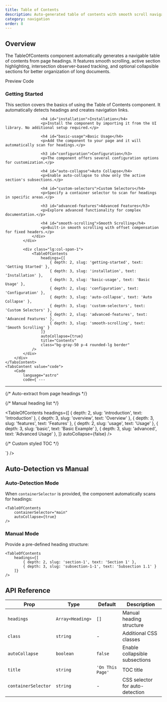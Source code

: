 ```yaml
---
title: Table of Contents
description: Auto-generated table of contents with smooth scroll navigation and active section tracking
category: navigation
order: 8
---
```



## Overview

The TableOfContents component automatically generates a navigable table of contents from page headings. It features smooth scrolling, active section highlighting, intersection observer-based tracking, and optional collapsible sections for better organization of long documents.

<Tabs defaultValue="preview" class="h-auto">
    <TabsList variant="pills" slot="list">
        <TabsTrigger value="preview" variant="pills">
            Preview
        </TabsTrigger>
        <TabsTrigger value="code" variant="pills">
            Code
        </TabsTrigger>
    </TabsList>
    <TabsContent value="preview" preview class="space-y-6 justify-start">
        <div class="grid grid-cols-1 lg:grid-cols-3 gap-6">
            <div class="lg:col-span-2 space-y-6">
                <div class="space-y-6 [&_h2]:text-2xl [&_h2]:font-bold [&_h2]:text-foreground [&_h2]:mb-4 [&_h3]:text-xl [&_h3]:font-semibold [&_h3]:text-foreground [&_h3]:mb-3 [&_p]:text-foreground [&_p]:leading-relaxed [&_p]:mb-4">
                    <h3 id="getting-started">Getting Started</h3>
                    <p>This section covers the basics of using the Table of Contents component. It automatically detects headings and creates navigation links.</p>
                    
                    <h4 id="installation">Installation</h4>
                    <p>Install the component by importing it from the UI library. No additional setup required.</p>
                    
                    <h4 id="basic-usage">Basic Usage</h4>
                    <p>Add the component to your page and it will automatically scan for headings.</p>
                    
                    <h3 id="configuration">Configuration</h3>
                    <p>The component offers several configuration options for customization.</p>
                    
                    <h4 id="auto-collapse">Auto Collapse</h4>
                    <p>Enable auto-collapse to show only the active section's subsections.</p>
                    
                    <h4 id="custom-selectors">Custom Selectors</h4>
                    <p>Specify a container selector to scan for headings in specific areas.</p>
                    
                    <h3 id="advanced-features">Advanced Features</h3>
                    <p>Explore advanced functionality for complex documentation.</p>
                    
                    <h4 id="smooth-scrolling">Smooth Scrolling</h4>
                    <p>Built-in smooth scrolling with offset compensation for fixed headers.</p>
                </div>
            </div>
            
            <div class="lg:col-span-1">
                <TableOfContents 
                    headings={[
                        { depth: 2, slug: 'getting-started', text: 'Getting Started' },
                        { depth: 3, slug: 'installation', text: 'Installation' },
                        { depth: 3, slug: 'basic-usage', text: 'Basic Usage' },
                        { depth: 2, slug: 'configuration', text: 'Configuration' },
                        { depth: 3, slug: 'auto-collapse', text: 'Auto Collapse' },
                        { depth: 3, slug: 'custom-selectors', text: 'Custom Selectors' },
                        { depth: 2, slug: 'advanced-features', text: 'Advanced Features' },
                        { depth: 3, slug: 'smooth-scrolling', text: 'Smooth Scrolling' }
                    ]}
                    autoCollapse={true}
                    title="Contents"
                    class="bg-gray-50 p-4 rounded-lg border"
                />
            </div>
        </div>
    </TabsContent>
    <TabsContent value="code">
        <Code
            language="astro"
            code={`---
---

{/* Auto-extract from page headings */}

<TableOfContents
    containerSelector="main"
    autoCollapse={true}
    title="On This Page"
/>

{/* Manual heading list */}

<TableOfContents
    headings={[
        { depth: 2, slug: 'introduction', text: 'Introduction' },
        { depth: 3, slug: 'overview', text: 'Overview' },
        { depth: 3, slug: 'features', text: 'Features' },
        { depth: 2, slug: 'usage', text: 'Usage' },
        { depth: 3, slug: 'basic', text: 'Basic Example' },
        { depth: 3, slug: 'advanced', text: 'Advanced Usage' },
    ]}
    autoCollapse={false}
/>

{/* Custom styled TOC */}

<TableOfContents 
    containerSelector=".content"
    title="Table of Contents"
    class="sticky top-4 bg-white border rounded-lg p-4 shadow-sm"
/>`}
        />
    </TabsContent>
</Tabs>

## Auto-Detection vs Manual

### Auto-Detection Mode

When `containerSelector` is provided, the component automatically scans for headings:

```astro
<TableOfContents
    containerSelector="main"
    autoCollapse={true}
/>
```

### Manual Mode

Provide a pre-defined heading structure:

```astro
<TableOfContents
    headings={[
        { depth: 2, slug: 'section-1', text: 'Section 1' },
        { depth: 3, slug: 'subsection-1-1', text: 'Subsection 1.1' }
    ]}
/>
```

## API Reference

| Prop                | Type             | Default          | Description                     |
| ------------------- | ---------------- | ---------------- | ------------------------------- |
| `headings`          | `Array<Heading>` | `[]`             | Manual heading structure        |
| `class`             | `string`         | -                | Additional CSS classes          |
| `autoCollapse`      | `boolean`        | `false`          | Enable collapsible subsections  |
| `title`             | `string`         | `'On This Page'` | TOC title                       |
| `containerSelector` | `string`         | -                | CSS selector for auto-detection |
